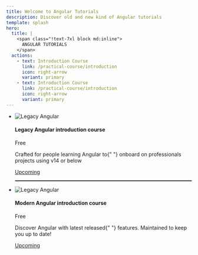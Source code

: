 ```yaml
---
title: Welcome to Angular Tutorials
description: Discover old and new kind of Angular tutorials
template: splash
hero:
  title: |
    <span class="!text-7xl block md:inline">
      ANGULAR TUTORIALS
    </span>
  actions:
    - text: Introduction Course
      link: /practical-course/introduction
      icon: right-arrow
      variant: primary
    - text: Introduction Course
      link: /practical-course/introduction
      icon: right-arrow
      variant: primary
---
```



<ul class="flex flex-col md:flex-row md:items-stretch items-center gap-12 list-none !p-0 md:!mt-16">
  <li class="flex flex-col justify-start items-center gap-4 p-6 max-w-80 !m-0 w-full">
    <Image src={oldAngularLogo} alt="Legacy Angular" height={200} width={200} />
    <h4 class="text-center !mt-0">Legacy Angular introduction course</h4>
    <span class="rounded border border-accent-900 dark:border-accent-400 text-accent-900 dark:text-accent-400 px-2">
      Free
    </span>
    <p class="text-center flex-1">
      Crafted for people learning Angular to{" "}
      <span class="font-bold">onboard on professionals projects</span> using v14
      or below
    </p>
    <a
      class="!bg-zinc-300 !text-black font-bold px-4 py-2 rounded-xl uppercase no-underline"
      href="foo"
    >
      Upcoming
    </a>
  </li>
  <hr
    style="border: 1px solid gray !important "
    class="!h-0 md:!h-60 !w-60 md:!w-0"
  />
  <li class="flex flex-col justify-start items-center gap-4 p-6 max-w-80 !m-0 w-full">
    <Image src={angularLogo} alt="Legacy Angular" height={200} width={200} />
    <h4 class="text-center !mt-0">Modern Angular introduction course</h4>
    <span class="rounded border border-accent-900 dark:border-accent-400 text-accent-900 dark:text-accent-400 px-2">
      Free
    </span>
    <p class="text-center flex-1">
      Discover Angular with <span class="font-bold">latest released</span>{" "}
      features. Maintained to keep you up to date!
    </p>
    <a
      class="!bg-zinc-300 !text-black font-bold px-4 py-2 rounded-xl uppercase no-underline"
      href="foo"
    >
      Upcoming
    </a>
  </li>
</ul>
